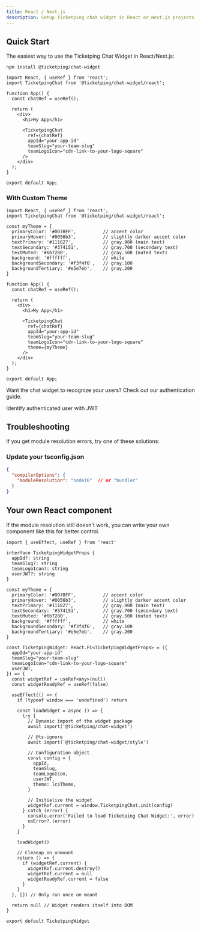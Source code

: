 ```yaml
---
title: React / Next.js
description: Setup Ticketping chat widget in React or Next.js projects
---
```


## Quick Start

The easiest way to use the Ticketping Chat Widget in React/Next.js:

```package-install
npm install @ticketping/chat-widget
```

```tsx
import React, { useRef } from 'react';
import TicketpingChat from '@ticketping/chat-widget/react';

function App() {
  const chatRef = useRef();

  return (
    <div>
      <h1>My App</h1>
      
      <TicketpingChat
        ref={chatRef}
        appId="your-app-id"
        teamSlug="your-team-slug"
        teamLogoIcon="cdn-link-to-your-logo-square"
      />
    </div>
  );
}

export default App;
```


### With Custom Theme

```tsx
import React, { useRef } from 'react';
import TicketpingChat from '@ticketping/chat-widget/react';

const myTheme = {
  primaryColor: '#007BFF',          // accent color
  primaryHover: '#0056b3',          // slightly darker accent color
  textPrimary: '#111827',           // gray.900 (main text)
  textSecondary: '#374151',         // gray.700 (secondary text)
  textMuted: '#6b7280',             // gray.500 (muted text)
  background: '#ffffff',            // white
  backgroundSecondary: '#f3f4f6',   // gray.100
  backgroundTertiary: '#e5e7eb',    // gray.200
}

function App() {
  const chatRef = useRef();

  return (
    <div>
      <h1>My App</h1>
      
      <TicketpingChat
        ref={chatRef}
        appId="your-app-id"
        teamSlug="your-team-slug"
        teamLogoIcon="cdn-link-to-your-logo-square"
        theme={myTheme}
      />
    </div>
  );
}

export default App;
```

Want the chat widget to recognize your users? Check out our authentication guide.

<Cards>
  <Card title="Authentication in Chat widget" href="/docs/authentication">
    Identify authenticated user with JWT
  </Card>
</Cards>

## Troubleshooting

If you get module resolution errors, try one of these solutions:

### Update your tsconfig.json

```json
{
  "compilerOptions": {
    "moduleResolution": "node16"  // or "bundler"
  }
}
```

## Your own React component

If the module resolution still doesn't work, you can write your own component like this for better control.

```tsx
import { useEffect, useRef } from 'react'

interface TicketpingWidgetProps {
  appId?: string
  teamSlug?: string
  teamLogoIcon?: string
  userJWT?: string
}

const myTheme = {
  primaryColor: '#007BFF',          // accent color
  primaryHover: '#0056b3',          // slightly darker accent color
  textPrimary: '#111827',           // gray.900 (main text)
  textSecondary: '#374151',         // gray.700 (secondary text)
  textMuted: '#6b7280',             // gray.500 (muted text)
  background: '#ffffff',            // white
  backgroundSecondary: '#f3f4f6',   // gray.100
  backgroundTertiary: '#e5e7eb',    // gray.200
}

const TicketpingWidget: React.FC<TicketpingWidgetProps> = ({
  appId="your-app-id"
  teamSlug="your-team-slug"
  teamLogoIcon="cdn-link-to-your-logo-square"
  userJWT,
}) => {
  const widgetRef = useRef<any>(null)
  const widgetReadyRef = useRef(false)

  useEffect(() => {
    if (typeof window === 'undefined') return

    const loadWidget = async () => {
      try {
        // Dynamic import of the widget package
        await import('@ticketping/chat-widget')

        // @ts-ignore
        await import('@ticketping/chat-widget/style')

        // Configuration object
        const config = {
          appId,
          teamSlug,
          teamLogoIcon,
          userJWT,
          theme: lcsTheme,
        }

        // Initialize the widget
        widgetRef.current = window.TicketpingChat.init(config)
      } catch (error) {
        console.error('Failed to load Ticketping Chat Widget:', error)
        onError?.(error)
      }
    }

    loadWidget()

    // Cleanup on unmount
    return () => {
      if (widgetRef.current) {
        widgetRef.current.destroy()
        widgetRef.current = null
        widgetReadyRef.current = false
      }
    }
  }, []) // Only run once on mount

  return null // Widget renders itself into DOM
}

export default TicketpingWidget
```
